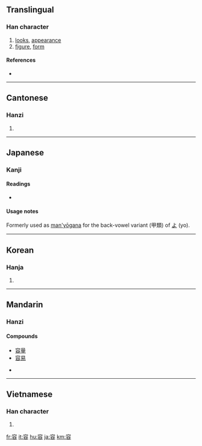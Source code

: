 ==Translingual==

===Han character===
{{Han char|rn=40|rad=宀|as=07|sn=10|four=3060<sub>8</sub>|canj=十金人口 (JCOR)}}

# [[looks]], [[appearance]]
# [[figure]], [[form]]

====References====
* {{Han ref|kx=0287.030|dkj=07172|dj=0567.030|hdz=20933.170|uh=5BB9|ud=23481|bh=AE65|bd=44645}}

----

==Cantonese==

===Hanzi===
{{yue-hanzi|jyut=|y=yung4}}

# {{defn|Cantonese|sort=宀07}}

----

==Japanese==

===Kanji===
{{ja-kanji|grade=5|rs=宀07}}

====Readings====
* {{ja-readings|kanon=[[よう]] (yō)|goon=[[ゆう]] (yū)|kun=[[いれる]] (ireru), [[ゆるす]] (yurusu), [[かたち]] (katachi)}}

====Usage notes====
Formerly used as [[man'yōgana]] for the back-vowel variant (甲類) of [[よ]] (yo).

----

==Korean==

===Hanja===
{{ko-hanja|hangeul=용|rv=yong|mr=yong}}

# {{defn|Korean|sort=宀07}}

----

==Mandarin==

===Hanzi===
{{cmn-hanzi|pin=[[róng]] ([[rong2]])|wg=jung<sup>2</sup>}}

====Compounds====
* [[容量]]
* [[容易]]

* {{defn|Mandarin|sort=宀07}}

----

==Vietnamese==

===Han character===
{{vi-hantu|[[dung]], [[dong]], [[doòng]], [[gióng]], [[giông]], [[ròng]], [[rông]], [[rung]]|rs=宀07}}

# {{defn|Vietnamese|sort=宀07}}

[[fr:容]]
[[it:容]]
[[hu:容]]
[[ja:容]]
[[km:容]]